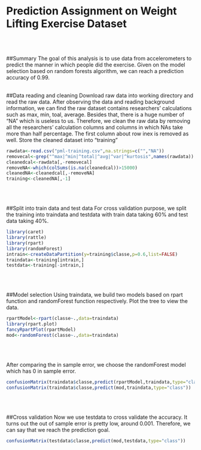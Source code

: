 
Prediction Assignment on Weight Lifting Exercise Dataset
========================================================
<br><br>

##Summary
The goal of this analysis is to use data from accelerometers to predict the manner in which people did the exercise. Given on the model selection based on random forests algorithm, we can reach a prediction accuracy of 0.99.
<br><br>

##Data reading and cleaning
Download raw data into working directory and read the raw data.
After observing the data and reading background information, we can find the raw dataset contains researchers' calculations such as max, min, toal, average. Besides that, there is a huge number of "NA" which is useless to us. Therefore, we clean the raw data by removing all the researchers' calculation columns and columns in which NAs take more than half percentage. The first column about row inex is removed as well.
Store the cleaned dataset into "training"
```r
rawdata<-read.csv("pml-training.csv",na.strings=c("","NA"))
removecal<-grep("^max|^min|^total|^avg|^var|^kurtosis",names(rawdata))
cleanedcal<-rawdata[,-removecal]
removeNA<-which(colSums(is.na(cleanedcal))>15000)
cleanedNA<-cleanedcal[,-removeNA]
training<-cleanedNA[,-1]
```
<br><br>

##Split into train data and test data
For cross validation purpose, we split the training into traindata and testdata with train data taking 60% and test data taking 40%.
```r
library(caret)
library(rattle)
library(rpart)
library(randomForest)
intrain<-createDataPartition(y=training$classe,p=0.6,list=FALSE)
traindata<-training[intrain,]
testdata<-training[-intrain,]
```
<br><br>

##Model selection
Using traindata, we build two models based on rpart function and randomForest function respectively. Plot the tree to view the data.
```r
rpartModel<-rpart(classe~.,data=traindata)
library(rpart.plot)
fancyRpartPlot(rpartModel)
mod<-randomForest(classe~.,data=traindata)
```
<br><br>

After comparing the in sample error, we choose the randomForest model which has 0 in sample error.
```r
confusionMatrix(traindata$classe,predict(rpartModel,traindata,type="class"))
confusionMatrix(traindata$classe,predict(mod,traindata,type="class"))
```
<br><br>

##Cross validation
Now we use testdata to cross validate the accuracy. It turns out the out of sample error is pretty low, around 0.001. Therefore, we can say that we reach the prediction goal.
```r
confusionMatrix(testdata$classe,predict(mod,testdata,type="class"))
```
